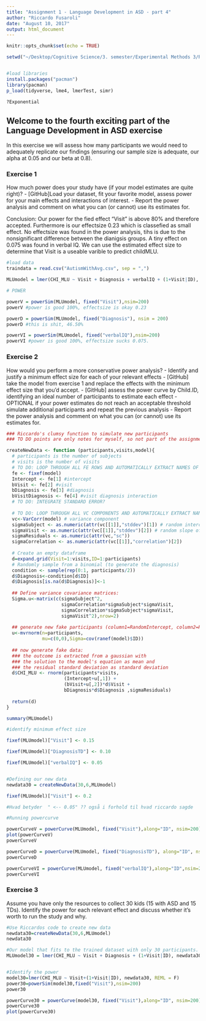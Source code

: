 ```yaml
---
title: "Assignment 1 - Language Development in ASD - part 4"
author: "Riccardo Fusaroli"
date: "August 10, 2017"
output: html_document
---
```


```r
knitr::opts_chunk$set(echo = TRUE)

setwd("~/Desktop/Cognitive Science/3. semester/Experimental Methods 3/Rstudio/Portfolio 1_P4")


#load libraries
install.packages("pacman")
library(pacman)
p_load(tidyverse, lme4, lmerTest, simr)

?Exponential

```

## Welcome to the fourth exciting part of the Language Development in ASD exercise

In this exercise we will assess how many participants we would need to adequately replicate our findings (ensuring our sample size is adequate, our alpha at 0.05 and our beta at 0.8).

### Exercise 1

How much power does your study have (if your model estimates are quite right)?
- [GitHub]Load your dataset, fit your favorite model, assess power for your main effects and interactions of interest.
- Report the power analysis and comment on what you can (or cannot) use its estimates for.

Conclusion: Our power for the fied effect "Visit" is above 80% and therefore accepted. Furthermore is our effectsize 0.23 which is classefied as small effect. No effectsize was found in the power analysis, tihs is due to the nonsignificant difference between the dianigsis groups. A tiny effect on 0.075 was found in verbal IQ. We can use the estimated effect size to determine that Visit is a useable varible to predict childMLU. 

```r

#load data
traindata = read.csv("AutismWithAvg.csv", sep = ",")

MLUmodel = lmer(CHI_MLU ~ Visit + Diagnosis + verbalIQ + (1+Visit|ID), traindata, REML = F)

# POWER 

powerV = powerSim(MLUmodel, fixed("Visit"),nsim=200)
powerV #power is good 100%, effectsize is okay 0.23

powerD = powerSim(MLUmodel, fixed("Diagnosis"), nsim = 200)
powerD #this is shit, 46.50%

powerVI = powerSim(MLUmodel, fixed("verbalIQ"),nsim=200)
powerVI #power is good 100%, effectsize sucks 0.075. 

```

### Exercise 2

How would you perform a more conservative power analysis?
- Identify and justify a minimum effect size for each of your relevant effects
- [GitHub] take the model from exercise 1 and replace the effects with the minimum effect size that you'd accept.
- [GitHub] assess the power curve by Child.ID, identifying an ideal number of participants to estimate each effect
- OPTIONAL if your power estimates do not reach an acceptable threshold simulate additional participants and repeat the previous analysis
- Report the power analysis and comment on what you can (or cannot) use its estimates for.

```r

### Riccardo's clumsy function to simulate new participants
### TO DO points are only notes for myself, so not part of the assignment

createNewData <- function (participants,visits,model){
  # participants is the number of subjects
  # visits is the number of visits
  # TO DO: LOOP THROUGH ALL FE ROWS AND AUTOMATICALLY EXTRACT NAMES OF FIXED EFFECTS AND ESTIMATES
  fe <- fixef(model)
  Intercept <- fe[1] #intercept
  bVisit <- fe[2] #visit
  bDiagnosis <- fe[3] #diagnosis
  bVisitDiagnosis <- fe[4] #visit diagnosis interaction
  # TO DO: INTEGRATE STANDARD ERROR?
  
  # TO DO: LOOP THROUGH ALL VC COMPONENTS AND AUTOMATICALLY EXTRACT NAMES OF EFFECTS AND ESTIMATES
  vc<-VarCorr(model) # variance component
  sigmaSubject <- as.numeric(attr(vc[[1]],"stddev")[1]) # random intercept by subject
  sigmaVisit <- as.numeric(attr(vc[[1]],"stddev")[2]) # random slope of visit over subject
  sigmaResiduals <- as.numeric(attr(vc,"sc"))
  sigmaCorrelation <- as.numeric(attr(vc[[1]],"correlation")[2])
  
  # Create an empty dataframe
  d=expand.grid(Visit=1:visits,ID=1:participants)
  # Randomly sample from a binomial (to generate the diagnosis)
  condition <- sample(rep(0:1, participants/2))
  d$Diagnosis<-condition[d$ID]
  d$Diagnosis[is.na(d$Diagnosis)]<-1
  
  ## Define variance covariance matrices:
  Sigma.u<-matrix(c(sigmaSubject^2,
                    sigmaCorrelation*sigmaSubject*sigmaVisit,
                    sigmaCorrelation*sigmaSubject*sigmaVisit,
                    sigmaVisit^2),nrow=2)
  
  ## generate new fake participants (column1=RandomIntercept, column2=RandomSlope)
  u<-mvrnorm(n=participants,
             mu=c(0,0),Sigma=cov(ranef(model)$ID))
  
  ## now generate fake data:
  ### the outcome is extracted from a gaussian with
  ### the solution to the model's equation as mean and
  ### the residual standard deviation as standard deviation 
  d$CHI_MLU <- rnorm(participants*visits,
                     (Intercept+u[,1]) +
                     (bVisit+u[,2])*d$Visit + 
                     bDiagnosis*d$Diagnosis ,sigmaResiduals)  
  
  return(d)
}

summary(MLUmodel)

#identify minimum effect size

fixef(MLUmodel)["Visit"] <- 0.15

fixef(MLUmodel)["DiagnosisTD"] <- 0.10

fixef(MLUmodel)["verbalIQ"] <- 0.05


#Defining our new data
newdata30 = createNewData(30,6,MLUmodel)

fixef(MLUmodel)["Visit"] <- 0.2

#Hvad betyder  " <-- 0.05" ?? også i forhold til hvad riccardo sagde

#Running powercurve

powerCurveV = powerCurve(MLUmodel, fixed("Visit"),along="ID", nsim=200)
plot(powerCurveV)
powerCurveV

powerCurveD = powerCurve(MLUmodel, fixed("DiagnosisTD"), along="ID", nsim=200)
powerCurveD

powerCurveVI = powerCurve(MLUmodel, fixed("verbalIQ"),along="ID",nsim=200)
powerCurveVI 

```


### Exercise 3

Assume you have only the resources to collect 30 kids (15 with ASD and 15 TDs). Identify the power for each relevant effect and discuss whether it's worth to run the study and why.


```r
#Use Riccardos code to create new data
newdata30=createNewData(30,6,MLUmodel)
newdata30

#Our model that fits to the trained dataset with only 30 participants. 
MLUmodel30 = lmer(CHI_MLU ~ Visit + Diagnosis + (1+Visit|ID), newdata30, REML = F)


#Identify the power
model30=lmer(CHI_MLU ~ Visit+(1+Visit|ID), newdata30, REML = F)
power30=powerSim(model30,fixed("Visit"),nsim=200)
power30

powerCurve30 = powerCurve(model30, fixed("Visit"),along="ID", nsim=200)
powerCurve30
plot(powerCurve30)



```

